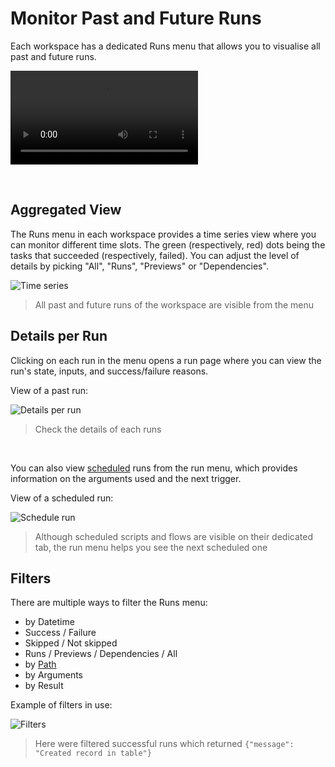 
# Monitor Past and Future Runs

Each workspace has a dedicated Runs menu that allows you to visualise all past and future runs.

<video
    className="border-2 rounded-xl object-cover w-full h-full dark:border-gray-800"
    autoPlay
    loop
    controls
    id="main-video"
    src="/videos/runs-menu.mp4"
/>

<br/>

<div class="grid grid-cols-2 gap-6 mb-4">
    <DocCard
    	title="Audit Logs"
    	description="Audit logs are another feature, available in the Enterprise Edition only. They capture and record every operation and action with side-effects."
    	href="/docs/core_concepts/audit_logs"
    />
</div>


## Aggregated View

The Runs menu in each workspace provides a time series view where you can monitor different time slots. The green (respectively, red) dots being the tasks that succeeded (respectively, failed). You can adjust the level of details by picking "All", "Runs", "Previews" or "Dependencies".

![Time series](./1-runs-menu.png 'Time series')

> All past and future runs of the workspace are visible from the menu

## Details per Run

Clicking on each run in the menu opens a run page where you can view the run's state, inputs, and success/failure reasons.

View of a past run:

![Details per run](./2-detail-per-run.png 'Details per run')

> Check the details of each runs

<br/>

You can also view [scheduled](../1_scheduling/index.md) runs from the run menu, which provides information on the arguments used and the next trigger.

View of a scheduled run:

![Schedule run](./3-scheduled-run.png)

> Although scheduled scripts and flows are visible on their dedicated tab, the run menu helps you see the next scheduled one

## Filters

There are multiple ways to filter the Runs menu:

- by Datetime
- Success / Failure
- Skipped / Not skipped
- Runs / Previews / Dependencies / All
- by [Path](../16_roles_and_permissions/index.mdx#path)
- by Arguments
- by Result

Example of filters in use:

![Filters](./4-filters.png 'Filters')

> Here were filtered successful runs which returned `{"message": "Created record in table"}`
